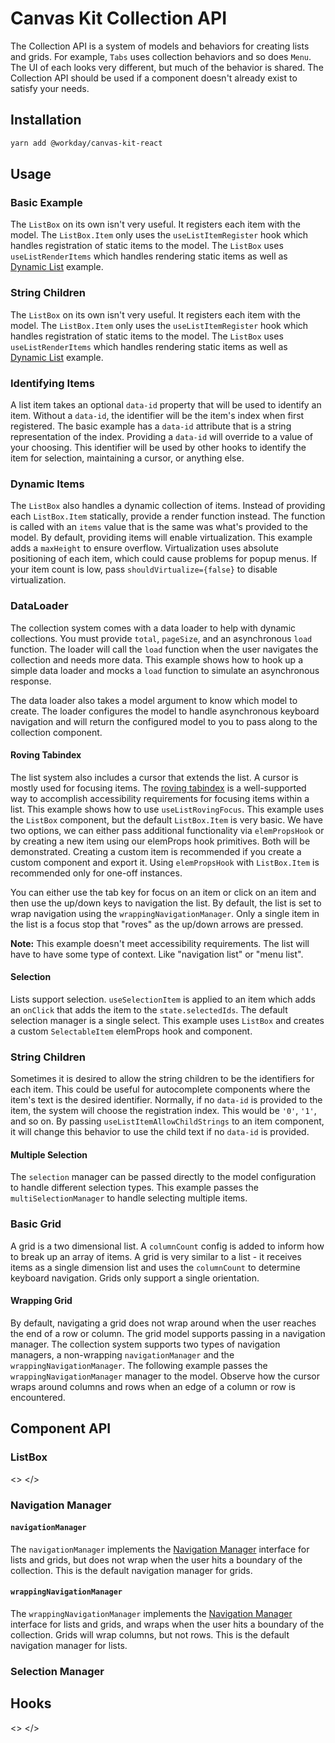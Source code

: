 


<Meta title="Features/Collections" />

# Canvas Kit Collection API

The Collection API is a system of models and behaviors for creating lists and grids. For example,
`Tabs` uses collection behaviors and so does `Menu`. The UI of each looks very different, but much
of the behavior is shared. The Collection API should be used if a component doesn't already exist to
satisfy your needs.

## Installation

```sh
yarn add @workday/canvas-kit-react
```

## Usage

### Basic Example

The `ListBox` on its own isn't very useful. It registers each item with the model. The
`ListBox.Item` only uses the `useListItemRegister` hook which handles registration of static items
to the model. The `ListBox` uses `useListRenderItems` which handles rendering static items as well
as [Dynamic List](#dynamic-list) example.

<ExampleCodeBlock code={Basic} />

### String Children

The `ListBox` on its own isn't very useful. It registers each item with the model. The
`ListBox.Item` only uses the `useListItemRegister` hook which handles registration of static items
to the model. The `ListBox` uses `useListRenderItems` which handles rendering static items as well
as [Dynamic List](#dynamic-list) example.

<ExampleCodeBlock code={StringChildren} />

### Identifying Items

A list item takes an optional `data-id` property that will be used to identify an item. Without a
`data-id`, the identifier will be the item's index when first registered. The basic example has a
`data-id` attribute that is a string representation of the index. Providing a `data-id` will
override to a value of your choosing. This identifier will be used by other hooks to identify the
item for selection, maintaining a cursor, or anything else.

<ExampleCodeBlock code={IdentifiedItems} />

### Dynamic Items

The `ListBox` also handles a dynamic collection of items. Instead of providing each `ListBox.Item`
statically, provide a render function instead. The function is called with an `items` value that is
the same was what's provided to the model. By default, providing items will enable virtualization.
This example adds a `maxHeight` to ensure overflow. Virtualization uses absolute positioning of each
item, which could cause problems for popup menus. If your item count is low, pass
`shouldVirtualize={false}` to disable virtualization.

<ExampleCodeBlock code={DynamicItems} />

### DataLoader

The collection system comes with a data loader to help with dynamic collections. You must provide
`total`, `pageSize`, and an asynchronous `load` function. The loader will call the `load` function
when the user navigates the collection and needs more data. This example shows how to hook up a
simple data loader and mocks a `load` function to simulate an asynchronous response.

The data loader also takes a model argument to know which model to create. The loader configures
the model to handle asynchronous keyboard navigation and will return the configured model to you
to pass along to the collection component.

<ExampleCodeBlock code={DataLoader} />

#### Roving Tabindex

The list system also includes a cursor that extends the list. A cursor is mostly used for focusing
items. The [roving tabindex](https://w3c.github.io/aria-practices/#kbd_roving_tabindex) is a
well-supported way to accomplish accessibility requirements for focusing items within a list. This
example shows how to use `useListRovingFocus`. This example uses the `ListBox` component, but the
default `ListBox.Item` is very basic. We have two options, we can either pass additional
functionality via `elemPropsHook` or by creating a new item using our elemProps hook primitives.
Both will be demonstrated. Creating a custom item is recommended if you create a custom component
and export it. Using `elemPropsHook` with `ListBox.Item` is recommended only for one-off instances.

You can either use the tab key for focus on an item or click on an item and then use the up/down
keys to navigation the list. By default, the list is set to wrap navigation using the
`wrappingNavigationManager`. Only a single item in the list is a focus stop that "roves" as the
up/down arrows are pressed.

**Note:** This example doesn't meet accessibility requirements. The list will have to have some type
of context. Like "navigation list" or "menu list".

<ExampleCodeBlock code={RovingFocus} />

#### Selection

Lists support selection. `useSelectionItem` is applied to an item which adds an `onClick` that adds
the item to the `state.selectedIds`. The default selection manager is a single select. This example
uses `ListBox` and creates a custom `SelectableItem` elemProps hook and component.

<ExampleCodeBlock code={Selection} />

### String Children

Sometimes it is desired to allow the string children to be the identifiers for each item. This could
be useful for autocomplete components where the item's text is the desired identifier. Normally, if
no `data-id` is provided to the item, the system will choose the registration index. This would be `'0'`, `'1'`, and so on.
By passing `useListItemAllowChildStrings` to an item component, it will change this behavior to use the child text if no
`data-id` is provided.

<ExampleCodeBlock code={StringChildren} />

#### Multiple Selection

The `selection` manager can be passed directly to the model configuration to handle different
selection types. This example passes the `multiSelectionManager` to handle selecting multiple items.

<ExampleCodeBlock code={MultiSelection} />

### Basic Grid

A grid is a two dimensional list. A `columnCount` config is added to inform how to break up an array
of items. A grid is very similar to a list - it receives items as a single dimension list and uses
the `columnCount` to determine keyboard navigation. Grids only support a single orientation.

<ExampleCodeBlock code={BasicGrid} />

#### Wrapping Grid

By default, navigating a grid does not wrap around when the user reaches the end of a row or column.
The grid model supports passing in a navigation manager. The collection system supports two types of
navigation managers, a non-wrapping `navigationManager` and the `wrappingNavigationManager`. The
following example passes the `wrappingNavigationManager` manager to the model. Observe how the
cursor wraps around columns and rows when an edge of a column or row is encountered.

<ExampleCodeBlock code={WrappingGrid} />

## Component API

### ListBox

<>
<SymbolDoc name="ListBox" fileName="/react/" />
<SymbolDoc name="useGridModel" fileName="/react/" />
</>

### Navigation Manager

<SymbolDoc name="NavigationManager" fileName="/react/" />

#### `navigationManager`

The `navigationManager` implements the [Navigation Manager](#navigation-manager) interface for lists
and grids, but does not wrap when the user hits a boundary of the collection. This is the default
navigation manager for grids.

#### `wrappingNavigationManager`

The `wrappingNavigationManager` implements the [Navigation Manager](#navigation-manager) interface
for lists and grids, and wraps when the user hits a boundary of the collection. Grids will wrap
columns, but not rows. This is the default navigation manager for lists.

### Selection Manager

<SymbolDoc name="SelectionManager" />

## Hooks

<>
<SymbolDoc name="useListItemRegister" fileName="/react/" />
<SymbolDoc name="useListItemAllowChildStrings" fileName="/react/" />
<SymbolDoc name="useListItemRovingFocus" fileName="/react/" />
<SymbolDoc name="useListItemSelect" fileName="/react/" />
<SymbolDoc name="useListRenderItems" fileName="/react/" />
<SymbolDoc name="useListResetCursorOnBlur" fileName="/react/" />
<SymbolDoc name="useOverflowListItemMeasure" fileName="/react/" />
<SymbolDoc name="useOverflowListMeasure" fileName="/react/" />
<SymbolDoc name="useOverflowListTarget" fileName="/react/" />
<SymbolDoc name="useListLoader" fileName="/react/" />
</>
